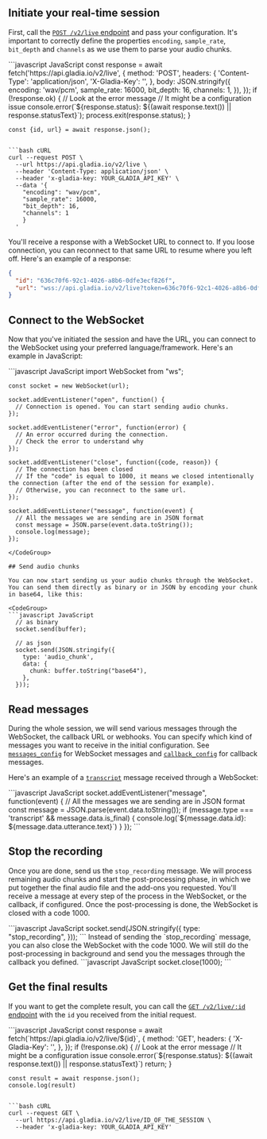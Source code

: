 ## Initiate your real-time session

First, call the [`POST /v2/live` endpoint](/api-reference/v2/live/init) and pass your configuration.
It's important to correctly define the properties `encoding`, `sample_rate`, `bit_depth` and `channels` as we use them to parse your audio chunks.

<CodeGroup>
  ```javascript JavaScript
    const response = await fetch('https://api.gladia.io/v2/live', {
      method: 'POST',
      headers: {
        'Content-Type': 'application/json',
        'X-Gladia-Key': '<YOUR_GLADIA_API_KEY>',
      },
      body: JSON.stringify({
        encoding: 'wav/pcm',
        sample_rate: 16000,
        bit_depth: 16,
        channels: 1,
      }),
    });
    if (!response.ok) {
      // Look at the error message
      // It might be a configuration issue
      console.error(`${response.status}: ${(await response.text()) || response.statusText}`);
      process.exit(response.status);
    }

    const {id, url} = await response.json();
  ```

  ```bash cURL
  curl --request POST \
    --url https://api.gladia.io/v2/live \
    --header 'Content-Type: application/json' \
    --header 'x-gladia-key: YOUR_GLADIA_API_KEY' \
    --data '{
      "encoding": "wav/pcm",
      "sample_rate": 16000,
      "bit_depth": 16,
      "channels": 1
      }
    '
  ```
</CodeGroup>

You'll receive a response with a WebSocket URL to connect to. If you loose connection, you can reconnect to that same URL to resume where you left off. Here's an example of a response:

```json
{
  "id": "636c70f6-92c1-4026-a8b6-0dfe3ecf826f",
  "url": "wss://api.gladia.io/v2/live?token=636c70f6-92c1-4026-a8b6-0dfe3ecf826f"
}
```

## Connect to the WebSocket

Now that you've initiated the session and have the URL, you can connect to the WebSocket using your preferred language/framework. Here's an example in JavaScript:

<CodeGroup>
  ```javascript JavaScript
    import WebSocket from "ws";

    const socket = new WebSocket(url);

    socket.addEventListener("open", function() {
      // Connection is opened. You can start sending audio chunks.
    });

    socket.addEventListener("error", function(error) {
      // An error occurred during the connection.
      // Check the error to understand why
    });

    socket.addEventListener("close", function({code, reason}) {
      // The connection has been closed
      // If the "code" is equal to 1000, it means we closed intentionally the connection (after the end of the session for example).
      // Otherwise, you can reconnect to the same url.
    });

    socket.addEventListener("message", function(event) {
      // All the messages we are sending are in JSON format
      const message = JSON.parse(event.data.toString());
      console.log(message);
    });
  ```
</CodeGroup>

## Send audio chunks

You can now start sending us your audio chunks through the WebSocket. You can send them directly as binary or in JSON by encoding your chunk in base64, like this:

<CodeGroup>
  ```javascript JavaScript
    // as binary
    socket.send(buffer);

    // as json
    socket.send(JSON.stringify({
      type: 'audio_chunk',
      data: {
        chunk: buffer.toString("base64"),
      },
    }));
  ```
</CodeGroup>

## Read messages

During the whole session, we will send various messages through the WebSocket, the callback URL or webhooks. You can specify which kind of messages you want to receive in the initial configuration. See [`messages_config`](/api-reference/v2/live/init) for WebSocket messages and [`callback_config`](/api-reference/v2/live/init) for callback messages.

Here's an example of a [`transcript`](/api-reference/v2/live/message/transcript) message received through a WebSocket:

<CodeGroup>
  ```javascript JavaScript
    socket.addEventListener("message", function(event) {
      // All the messages we are sending are in JSON format
      const message = JSON.parse(event.data.toString());
      if (message.type === 'transcript' && message.data.is_final) {
        console.log(`${message.data.id}: ${message.data.utterance.text}`)
      }
    });
  ```
</CodeGroup>

## Stop the recording

Once you are done, send us the `stop_recording` message.
We will process remaining audio chunks and start the post-processing phase, in which we put together the final audio file and the add-ons you requested.
You'll receive a message at every step of the process in the WebSocket, or the callback, if configured.
Once the post-processing is done, the WebSocket is closed with a code 1000.

<CodeGroup>
  ```javascript JavaScript
    socket.send(JSON.stringify({
      type: "stop_recording",
    }));
  ```
</CodeGroup>

<Note>
  Instead of sending the `stop_recording` message, you can also close the WebSocket with the code 1000.
  We will still do the post-processing in background and send you the messages through the callback you defined.

  <CodeGroup>
    ```javascript JavaScript
      socket.close(1000);
    ```
  </CodeGroup>
</Note>

## Get the final results

If you want to get the complete result, you can call the [`GET /v2/live/:id` endpoint](/api-reference/v2/live/get) with the `id` you received from the initial request.

<CodeGroup>
  ```javascript JavaScript
    const response = await fetch(`https://api.gladia.io/v2/live/${id}`, {
      method: 'GET',
      headers: {
        'X-Gladia-Key': '<YOUR_GLADIA_API_KEY>',
      },
    });
    if (!response.ok) {
      // Look at the error message
      // It might be a configuration issue
      console.error(`${response.status}: ${(await response.text()) || response.statusText}`)
      return;
    }

    const result = await response.json();
    console.log(result)
  ```

  ```bash cURL
  curl --request GET \
    --url https://api.gladia.io/v2/live/ID_OF_THE_SESSION \
    --header 'x-gladia-key: YOUR_GLADIA_API_KEY'
  ```
</CodeGroup>

<Samples />